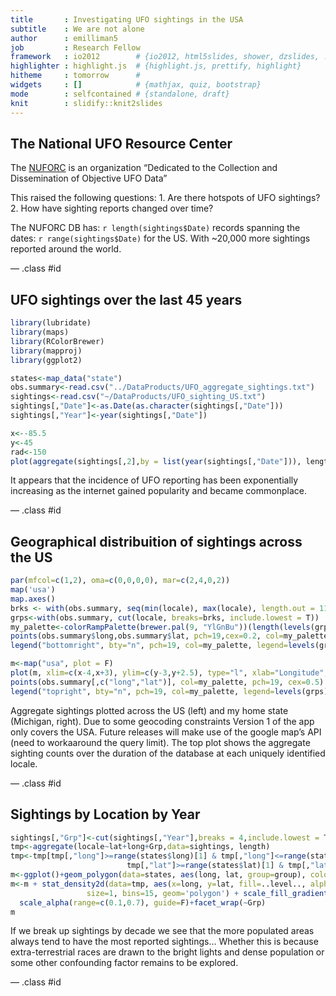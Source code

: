 ```yaml
---
title       : Investigating UFO sightings in the USA
subtitle    : We are not alone
author      : emilliman5
job         : Research Fellow
framework   : io2012        # {io2012, html5slides, shower, dzslides, ...}
highlighter : highlight.js  # {highlight.js, prettify, highlight}
hitheme     : tomorrow      # 
widgets     : []            # {mathjax, quiz, bootstrap}
mode        : selfcontained # {standalone, draft}
knit        : slidify::knit2slides
---
```


## The National UFO Resource Center
The [NUFORC](http://nuforc.org) is an organization "Dedicated to the Collection and Dissemination of Objective UFO Data" 

This raised the following questions:
  1.  Are there hotspots of UFO sightings?
  2.  How have sighting reports changed over time?

The NUFORC DB has:
  `r length(sightings$Date)` records spanning the dates: `r range(sightings$Date)` for the US. With ~20,000 more sightings reported around the world.

--- .class #id 

## UFO sightings over the last 45 years
```r
library(lubridate)
library(maps)
library(RColorBrewer)
library(mapproj)
library(ggplot2)

states<-map_data("state")
obs.summary<-read.csv("../DataProducts/UFO_aggregate_sightings.txt")
sightings<-read.csv("~/DataProducts/UFO_sighting_US.txt")
sightings[,"Date"]<-as.Date(as.character(sightings[,"Date"]))
sightings[,"Year"]<-year(sightings[,"Date"])

x<--85.5
y<-45
rad<-150
plot(aggregate(sightings[,2],by = list(year(sightings[,"Date"])), length), type="b",pch=19,col="blue", xlab="Date (Year)", ylab="Number of Reported Sightings")
```

It appears that the incidence of UFO reporting has been exponentially increasing as the internet gained popularity and became commonplace.

--- .class #id

## Geographical distribuition of sightings across the US
```r
par(mfcol=c(1,2), oma=c(0,0,0,0), mar=c(2,4,0,2))
map('usa')
map.axes()
brks <- with(obs.summary, seq(min(locale), max(locale), length.out = 11))
grps<-with(obs.summary, cut(locale, breaks=brks, include.lowest = T))
my_palette<-colorRampPalette(brewer.pal(9, "YlGnBu"))(length(levels(grps)))
points(obs.summary$long,obs.summary$lat, pch=19,cex=0.2, col=my_palette)
legend("bottomright", bty="n", pch=19, col=my_palette, legend=levels(grps), cex=0.75)

m<-map("usa", plot = F)
plot(m, xlim=c(x-4,x+3), ylim=c(y-3,y+2.5), type="l", xlab="Longitude", ylab="Latitude")
points(obs.summary[,c("long","lat")], col=my_palette, pch=19, cex=0.5)
legend("topright", bty="n", pch=19, col=my_palette, legend=levels(grps), cex=0.75)
```
Aggregate sightings plotted across the US (left) and my home state (Michigan, right). Due to some geocoding constraints Version 1 of the app only covers the USA. Future releases will make use of the google map's API (need to workaaround the query limit). The top plot shows the aggregate sighting counts over the duration of the database at each uniquely identified locale.

--- .class #id

## Sightings by Location by Year
```r
sightings[,"Grp"]<-cut(sightings[,"Year"],breaks = 4,include.lowest = T,labels = c("1969-1980", "1981-1992","1993-2004","2004-2015"))
tmp<-aggregate(locale~lat+long+Grp,data=sightings, length)
tmp<-tmp[tmp[,"long"]>=range(states$long)[1] & tmp[,"long"]<=range(states$long)[2] &
                          tmp[,"lat"]>=range(states$lat)[1] & tmp[,"lat"]>=range(states$lat)[1],]
m<-ggplot()+geom_polygon(data=states, aes(long, lat, group=group), colour="black",fill="grey")
m<-m + stat_density2d(data=tmp, aes(x=long, y=lat, fill=..level.., alpha=..level..),
                 size=1, bins=15, geom='polygon') + scale_fill_gradient(low = "green",high="red") + 
  scale_alpha(range=c(0.1,0.7), guide=F)+facet_wrap(~Grp)
m
```

If we break up sightings by decade we see that the more populated areas always tend to have the most reported sightings... Whether this is because extra-terrestrial races are drawn to the bright lights and dense population or some other confounding factor remains to be explored.

--- .class #id
